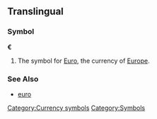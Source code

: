 ==Translingual==
===Symbol===
'''€'''

#The symbol for [[Euro]], the currency of [[Europe]].

===See Also===
*[[euro]]
{{Template:Currency_symbols}}

[[Category:Currency symbols]]
[[Category:Symbols]]